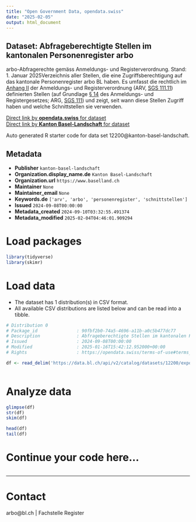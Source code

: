```yaml
---
title: "Open Government Data, opendata.swiss"
date: "2025-02-05"
output: html_document
---
```


## Dataset: Abfrageberechtigte Stellen im kantonalen Personenregister arbo

arbo-Abfragerechte gemäss Anmeldungs- und Registerverordnung. Stand: 1. Januar 2025Verzeichnis aller Stellen, die eine Zugriffsberechtigung auf das kantonale Personenregister arbo BL haben. Es umfasst die rechtlich im [Anhang II](https://bl.clex.ch/app/de/texts_of_law/111.11/annex/II) der Anmeldungs- und Registerverordnung (ARV, [SGS 111.11](https://bl.clex.ch/app/de/texts_of_law/111.11)) definierten Stellen (auf Grundlage [§ 14](https://bl.clex.ch/app/de/texts_of_law/111/art/14) des Anmeldungs- und Registergesetzes; ARG, [SGS 111](https://bl.clex.ch/app/de/texts_of_law/111)) und zeigt, seit wann diese Stellen Zugriff haben und welche Schnittstellen sie verwenden.

[Direct link by **opendata.swiss** for dataset](https://opendata.swiss/de/dataset/im-kantonalen-personenregister-abfrageberechtigte-stellen-anmeldungs-und-registerverord-07-2024)<br>
[Direct link by **Kanton Basel-Landschaft** for dataset](https://data.bl.ch/explore/dataset/12200/)

Auto generated R starter code for data set 12200@kanton-basel-landschaft.

## Metadata

- **Publisher** `kanton-basel-landschaft`
- **Organization.display_name.de** `Kanton Basel-Landschaft`
- **Organization.url** `https://www.baselland.ch`
- **Maintainer** `None`
- **Maintainer_email** `None`
- **Keywords.de** `['arv', 'arbo', 'personenregister', 'schnittstellen']`
- **Issued** `2024-09-08T00:00:00`
- **Metadata_created** `2024-09-10T03:32:55.491374`
- **Metadata_modified** `2025-02-04T04:46:01.909294`


# Load packages

```r

library(tidyverse)
library(skimr)

```

# Load data

-   The dataset has 1 distribution(s) in CSV format.
-   All available CSV distributions are listed below and can be read into a tibble.

```r

# Distribution 0
# Package_id               : 90fbf2b0-74a5-4696-a11b-a0c5b477dc77
# Description              : Abfrageberechtigte Stellen im kantonalen Personenregister arbo (csv)
# Issued                   : 2024-09-08T00:00:00
# Modified                 : 2025-01-16T15:42:12.952000+00:00
# Rights                   : https://opendata.swiss/terms-of-use#terms_by

df <- read_delim('https://data.bl.ch/api/v2/catalog/datasets/12200/exports/csv?use_labels=true')



```

# Analyze data

```r

glimpse(df)
str(df)
skim(df)

head(df)
tail(df)

```

# Continue your code here...

```r

```

------------------------------------------------------------------------

# Contact

arbo@bl.ch | Fachstelle Register
